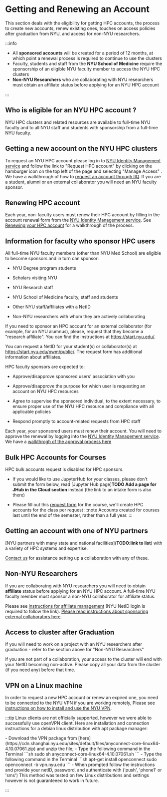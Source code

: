 
# Getting and Renewing an Account

[nyu vpn link]: https://www.nyu.edu/life/information-technology/infrastructure/network-services/vpn.html

[nyu ims link]: https://identity.it.nyu.edu/

[affiliate and account management link]: https://nyu.service-now.com/sp?sys_kb_id=621146614050d5442a5dc4baadd48b32&id=kb_article_view&sysparm_rank=1&sysparm_tsqueryId=7d719c551b2820d0a54ffdd51a4bcb90

[hpc account request form link for courses]: https://docs.google.com/forms/d/e/1FAIpQLSdehngqL1xso-YV6MOhplKNwxXjASHYnDtM_5THB3P2vrDKcg/viewform?usp=sf_link

This section deals with the eligibility for getting HPC accounts, the process to create new accounts, renew existing ones, touches on access policies after graduation from NYU, and access for non-NYU researchers.

:::info

-   All **sponsored accounts** will be created for a period of 12 months, at which point a renewal process is required to continue to use the clusters
-   Faculty, students and staff from the **NYU School of Medicine** require the sponsorship of an eligible NYU faculty member to access the NYU HPC clusters
-   **Non-NYU Researchers** who are collaborating with NYU researchers must obtain an affiliate status before applying for an NYU HPC account
 
:::

## Who is eligible for an NYU HPC account ?

NYU HPC clusters and related resources are available to full-time NYU faculty and to all NYU staff and students with sponsorship from a full-time NYU faculty.


## Getting a new account on the NYU HPC clusters

To request an NYU HPC account please log in to [NYU Identity Management service][nyu ims link] and follow the link to "Request HPC account" by clicking on the hamburger icon on the top left of the page and selecting "Manage Access" . We have a walkthrough of how to [request an account through IIQ](03_walkthrough_request_hpc_account.mdx). If you are a student, alumni or an external collaborator you will need an NYU faculty sponsor.

## Renewing HPC account

Each year, non-faculty users must renew their HPC account by filling in the account renewal form from the [NYU Identity Management service][nyu ims link]. See [Renewing your HPC account](05_walkthrough_renew_hpc_account.md) for a walkthrough of the process.

## Information for faculty who sponsor HPC users

All full-time NYU faculty members (other than NYU Med School) are eligible to become sponsors and in turn can sponsor:

-   NYU Degree program students

-   Scholars visiting NYU

-   NYU Research staff

-   NYU School of Medicine faculty, staff and students

-   Other NYU staff/affiliates with a NetID

-   Non-NYU researchers with whom they are actively collaborating

If you need to sponsor an HPC account for an external collaborator (for example, for an NYU alumnus), please, request that they become a "research affiliate". You can find the instructions at https://start.nyu.edu/.

You can request a NetID for your student(s) or collaborator(s) at https://start.nyu.edu/pwm/public/. The request form has additional information about affiliates.

HPC faculty sponsors are expected to:

-   Approve/disapprove sponsored users' association with you

-   Approve/disapprove the purpose for which user is requesting an account on NYU HPC resources

-   Agree to supervise the sponsored individual, to the extent necessary, to ensure proper use of the NYU HPC resource and compliance with all applicable policies

-   Respond promptly to account-related requests from HPC staff

Each year, your sponsored users must renew their account. You will need to approve the renewal by logging into the [NYU Identity Management service][nyu ims link]. We have a [walkthrogh of the approval process here](04_walkthrough_approve_hpc_account_request.md)

## Bulk HPC Accounts for Courses

HPC bulk accounts request is disabled for HPC sponsors.

-   If you would like to use JupyterHub for your classes, please don't submit the form below, read \[Jupyter Hub page]**TODO Add a page for JHub in the Cloud section** instead (the link to an intake form is also there)

-   Please fill out this [request form][hpc account request form link for courses] for the course, we'll create HPC accounts for the class per request
:::note
Accounts created for courses last until the end of the semester, rather than a full year.
:::
## Getting an account with one of NYU partners

\[NYU partners with many state and national facilities](**TODO:link to list**) with a variety of HPC systems and expertise. 

[Contact us](email:hpc@nyu.edu) for assistance setting up a collaboration with any of these.

## Non-NYU Researchers

If you are collaboratng with NYU researchers you will need to obtain **affiliate** status before applying for an NYU HPC account. A full-time NYU faculty member must sponsor a non-NYU collaborator for affiliate status.

Please see [instructions for affiliate management][affiliate and account management link] (NYU NetID login is required to follow the link). [Please read instructions about sponsoring external collaborators here](06_hpc_accounts_external_collaborators.md).


## Access to cluster after Graduation

If you will need to work on a project with an NYU researchers after graduation - refer to the section above for "Non-NYU Researchers"

If you are not part of a collaboration, your access to the cluster will end with your NetID becoming non-active. Please copy all your data from the cluster (if you need any) before that time.


## VPN on a Linux machine

In order to request a new HPC account or renew an expired one, you need to be connected to the NYU VPN if you are working remotely, Please see [instructions on how to install and use the NYU VPN][nyu vpn link].

:::tip
Linux clients are not officially supported, however we were able to successfully use openVPN client. Here are installation and connection instructions for a debian linux distribution with apt package manager:


<Tabs>
  <TabItem value="anyconnect" label="anyconnect" default>
  -   Download the VPN package from [here](https://cdn.shanghai.nyu.edu/sites/default/files/anyconnect-core-linux64-4.10.07061.zip) and unzip the file;
  -   Type the following command in the Terminal
      ```sh
      sudo sh anyconnect-core-linux64-4.10.07061.sh
      ```
  </TabItem>
  <TabItem value="openconnect" label="openconnect">
  -   Type the following command in the Terminal
      ```sh
      apt-get install openconnect
      sudo openconnect -b vpn.nyu.edu
      ```
  - When prompted follow the instructions and provide your netID, password, and authenticate with ('push', 'phone1' or 'sms')
  This method was tested on few Linux distributions and settings however is not guaranteeed to work in future.
  </TabItem>
</Tabs>


:::
